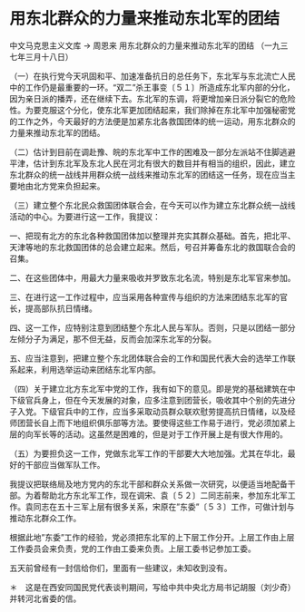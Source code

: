 # 用东北群众的力量来推动东北军的团结

中文马克思主义文库 -> 周恩来
用东北群众的力量来推动东北军的团结
（一九三七年三月十八日）

（一）在执行党今天巩固和平、加速准备抗日的总任务下，东北军与东北流亡人民中的工作仍是最重要的一环。"双二"杀王事变〔５１〕所造成东北军内部的分化，因为亲日派的播弄，还在继续下去。东北军的东调，将更增加亲日派分裂它的危险性。为要克服这个分化，使东北军更加团结起来，我们除掉在东北军中加强秘密党的工作之外，今天最好的方法便是加紧东北各救国团体的统一运动，用东北群众的力量来推动东北军的团结。
 

（二）估计到目前在调赴豫、皖的东北军中工作的困难及一部分左派站不住脚逃避平津，估计到东北军及东北人民在河北有很大的数目并有相当的组织，因此，建立东北群众的统一战线并用群众统一战线来推动东北军的团结这一任务，现在应当主要地由北方党来负担起来。

（三）建立整个东北民众救国团体联合会，在今天可以作为建立东北群众统一战线活动的中心。为要进行这一工作，我提议：

一、把现有北方的东北各种救国团体加以整理并充实其群众基础。首先，把北平、天津等地的东北救国团体的总会建立起来。然后，号召并筹备东北的救国联合会的召集。

二、在这些团体中，用最大力量来吸收并罗致东北名流，特别是东北军官来参加。

三、在进行这一工作过程中，应当采用各种宣传与组织的方法来团结东北军的官长，提高部队抗日情绪。

四、这一工作，应特别注意到团结整个东北人民与军队。否则，只是以团结一部分左倾分子为满足，那不但无益，反而会加深东北军的分裂。

五、应当注意到，把建立整个东北团体联合会的工作和国民代表大会的选举工作联系起来，利用选举运动来团结东北军内部。

（四）关于建立北方东北军中党的工作，我有如下的意见。即是党的基础建筑在中下级官兵身上，但在今天发展的对象，应多注意到团营长，吸收其中个别的先进分子入党。下级官兵中的工作，应当多采取动员群众联欢慰劳提高抗日情绪，以及经师团营长自上而下地组织俱乐部等方法。要使得这些工作易于进行，党必须加紧上层的向军长等的活动。这虽然是困难的，但是对于工作开展上是有很大作用的。

（五）为要担负这一工作，党做东北军工作的干部要大大地加强。尤其在华北，最好的干部应当做军队工作。

我提议把联络局及地方党内的东北干部和群众关系做一次研究，以便适当地配备干部。为着帮助北方东北军工作，现在调宋、袁〔５２〕二同志前来，参加东北军工作。袁同志在五十三军上层有很多关系，宋原在"东委"〔５３〕工作，可做计划与推动东北群众工作。

根据此地"东委"工作的经验，党必须把东北军的上下层工作分开。上层工作由上层工作委员会来负责，党的工作由工委来负责。上层工委书记参加工委。

五天前曾经有一封信给你们，里面有一些建议，未知收到没有。

＊　这是在西安同国民党代表谈判期间，写给中共中央北方局书记胡服（刘少奇）并转河北省委的信。

